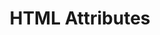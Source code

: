 ---
id: "web_mc_medium_009"
questionType: "MULTIPLE_CHOICE"
title: "HTML Attributes"
description: "Which attribute is used to specify the URL of a link?"
difficulty: "MEDIUM"
category: "Web Development"
options:
  - "src"
  - "href"
  - "link"
  - "url"
correctAnswer: 1
---